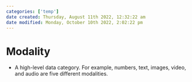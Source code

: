 ```yaml
---
categories: ['temp']
date created: Thursday, August 11th 2022, 12:32:22 am
date modified: Monday, October 10th 2022, 2:02:22 pm
---
```


# Modality
- A high-level data category. For example, numbers, text, images, video, and audio are five different modalities.



